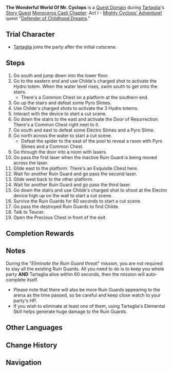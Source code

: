 {{Domain Infobox
|image        = Domain The Wonderful World Of Mr. Cyclops.png
|type         = Quest
|description  = Though it was agreed to let Teucer visit the "Institute for Toy Research"...<br />The toughest battles are not fought against a redoubtable foe but in defense of a child's innocence.
|quest        = Defender of Childhood Dreams
|quest_type   = Story
|region       = Liyue
|area         = Lisha
|subarea      = Lingju Pass
|requiredAR   = 40
|recLevel     = 71
|recElements  = Hydro
|trial        = Tartaglia
}}
'''The Wonderful World Of Mr. Cyclops''' is a [[Quest Domain]] during [[Tartaglia]]'s [[Story Quest]] [[Monoceros Caeli Chapter]]: Act I - [[Mighty Cyclops' Adventure!]] quest "[[Defender of Childhood Dreams]]."

==Trial Character==
*{{Icon/Element|Hydro|25}} [[Tartaglia]] joins the party after the initial cutscene.
{{Trial Character
|wl                     = 5
|character_name          = Tartaglia
|character_level5        = 71
|constellation5          = 3
|weapon_name             = Polar Star
|weapon_level5           = 71
|refinement5             = 1
|artifact_flower         = Royal Flora
|artifact_feather        = Royal Plume
|artifact_sands          = Royal Pocket Watch
|artifact_goblet         = Royal Silver Urn
|artifact_circlet        = Royal Masque
|artifact_level5         = 16
|set1                    = Noblesse Oblige
|set1_piece_bonus        = 4
|normal_attack_talent5   = 6
|elemental_skill_talent5 = 8
|elemental_burst_talent5 = 5
|hp5                     = 21,011
|atk5                    = 1,501
|def5                    = 755
|em5                     = 42
|er5                     = 135.0%
|crit_rate5              = 79.1%
|crit_dmg5               = 91.9%
|hydro_dmg5              = 21.6%
}}

==Steps==
# Go south and jump down into the lower floor.
# Go to the eastern end and use Childe's charged shot to activate the Hydro totem. When the water level rises, swim south to get onto the stairs.
#* There's a Common Chest on a platform at the southern end.
# Go up the stairs and defeat some Pyro Slimes.
# Use Childe's charged shots to activate the 3 Hydro totems.
# Interact with the device to start a cut scene.
# Go down the stairs to the east and activate the Door of Resurrection. There's a Common Chest right next to it.
# Go south and east to defeat some Electro Slimes and a Pyro Slime.
# Go north across the water to start a cut scene.
#* Defeat the spider to the east of the pool to reveal a room with Pyro Slimes and a Common Chest.
# Go through the door into a room with lasers.
# Go pass the first laser when the inactive Ruin Guard is being moved across the laser.
# Glide east to the platform. There's an Exquisite Chest here.
# Wait for another Ruin Guard and go pass the second laser.
# Glide west back to the other platform.
# Wait for another Ruin Guard and go pass the third laser.
# Go down the stairs and use Childe's charged shot to shoot at the Electro device high up on the wall to start a cut scene.
# Survive the Ruin Guards for 60 seconds to start a cut scene.
# Go pass the destroyed Ruin Guards to find Childe.
# Talk to Teucer.
# Open the Precious Chest in front of the exit.

==Completion Rewards==
{{Card|Mora|10,000}}
{{Card|Adventurer's Experience|2}}
{{Card|Mystic Enhancement Ore|2}}
{{Card|Varunada Lazurite Fragment|1}}

==Notes==
During the "''Eliminate the Ruin Guard threat''" mission, you are not required to slay all the existing Ruin Guards. All you need to do is to keep you whole party '''AND''' Tartaglia alive within 60 seconds, then the mission will auto-complete itself.
* Please note that there will also be more Ruin Guards appearing to the arena as the time passed, so be careful and keep close watch to your party's HP.
* If you wish to eliminate at least one of them, using Tartaglia's Elemental Skill helps generate huge damage to the Ruin Guards.

==Other Languages==
{{Other Languages
|en      = The Wonderful World Of Mr. Cyclops
|zhs     = 「独眼小宝大世界」
|zhs_rm  = "Dúyǎn Xiǎobǎo Dà Shìjiè"
|zht     = 「獨眼小寶大世界」
|zht_rm  = "Dúyǎn Xiǎobǎo Dà Shìjiè"
|zh_tl   = "The Great World of {{Lex|Mr. Cyclops|zh}}"
|ja      = 「独眼坊大世界」
|ja_rm   = "Dokugan-bou Daisekai"
|ja_tl   = "The Great World of {{Lex|Mr. Cyclops|ja}}"
|ko      = 「외눈박이 월드」
|ko_rm   = "Oenunbagi Woldeu"
|ko_tl   = "{{Lex|Mr. Cyclops|ko}} World"
|es      = El maravilloso mundo del Sr. Cíclope
|es_tl   = The Wonderful World of Mr. Cyclops
|fr      = Le merveilleux monde des Qu'un-œil
|fr_tl   = The Wonderful World of {{Lex|Mr. Cyclops|fr}}
|ru      = Удивительный мир Одноглазика
|ru_tl   = <!--use {{Lex|Mr. Cyclops|ru}}-->
|th      = "โลกกว้างของเจ้าตาเดียว"
|th_rm   = 
|th_tl   = <!--use {{Lex|Mr. Cyclops|th}}-->
|vi      = "Thế giới của tiểu bảo một mắt"
|vi_tl   = <!--use {{Lex|Mr. Cyclops|vi}}-->
|de      = „Die Welt von Kloppi“
|de_tl   = "The World of {{Lex|Mr. Cyclops|de}}"
|id      = Dunia Indah si Kecil Bermata Satu
|id_tl   = The Beautiful World of {{Lex|Mr. Cyclops|id}}
|pt      = 'O Maravilhoso Mundo de Sr. Ciclope'
|pt_tl   = The Wonderful World of Mr. Cyclops
}}

==Change History==
{{Change History|1.1}}

==Navigation==
{{Domain Navbox|Temporary}}